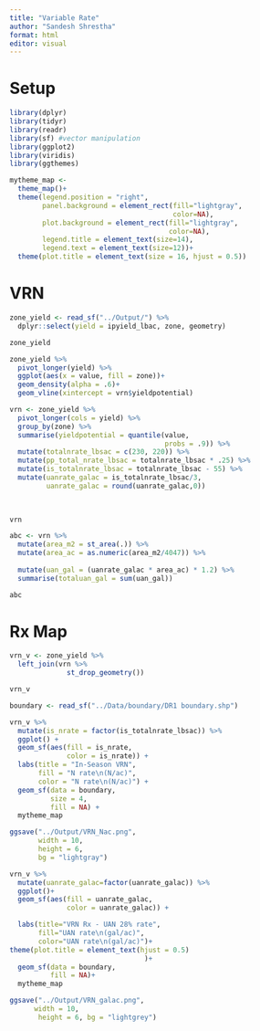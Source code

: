 ```yaml
---
title: "Variable Rate"
author: "Sandesh Shrestha"
format: html
editor: visual
---
```


# Setup
```r
library(dplyr)
library(tidyr)
library(readr)
library(sf) #vector manipulation
library(ggplot2)
library(viridis)
library(ggthemes)
```

```r
mytheme_map <- 
  theme_map()+
  theme(legend.position = "right",
        panel.background = element_rect(fill="lightgray",
                                        color=NA),
        plot.background = element_rect(fill="lightgray",
                                       color=NA),
        legend.title = element_text(size=14),
        legend.text = element_text(size=12))+
  theme(plot.title = element_text(size = 16, hjust = 0.5))

```

# VRN
```r
zone_yield <- read_sf("../Output/") %>% 
  dplyr::select(yield = ipyield_lbac, zone, geometry)

zone_yield
```
```r
zone_yield %>%
  pivot_longer(yield) %>%
  ggplot(aes(x = value, fill = zone))+
  geom_density(alpha = .6)+
  geom_vline(xintercept = vrn$yieldpotential)
```


```r
vrn <- zone_yield %>% 
  pivot_longer(cols = yield) %>% 
  group_by(zone) %>% 
  summarise(yieldpotential = quantile(value,
                                      probs = .9)) %>% 
  mutate(totalnrate_lbsac = c(230, 220)) %>% 
  mutate(pp_total_nrate_lbsac = totalnrate_lbsac * .25) %>% 
  mutate(is_totalnrate_lbsac = totalnrate_lbsac - 55) %>% 
  mutate(uanrate_galac = is_totalnrate_lbsac/3,
         uanrate_galac = round(uanrate_galac,0))
    
  

vrn
```
```r
abc <- vrn %>% 
  mutate(area_m2 = st_area(.)) %>% 
  mutate(area_ac = as.numeric(area_m2/4047)) %>% 
  
  mutate(uan_gal = (uanrate_galac * area_ac) * 1.2) %>% 
  summarise(totaluan_gal = sum(uan_gal))

abc
```
# Rx Map
```r
vrn_v <- zone_yield %>% 
  left_join(vrn %>% 
              st_drop_geometry())

vrn_v
```
```r
boundary <- read_sf("../Data/boundary/DR1 boundary.shp")
```

```r
vrn_v %>% 
  mutate(is_nrate = factor(is_totalnrate_lbsac)) %>% 
  ggplot() +
  geom_sf(aes(fill = is_nrate,
              color = is_nrate)) +
  labs(title = "In-Season VRN",
       fill = "N rate\n(N/ac)",
       color = "N rate\n(N/ac)") +
  geom_sf(data = boundary,
          size = 4,
          fill = NA) +
  mytheme_map

ggsave("../Output/VRN_Nac.png",
       width = 10,
       height = 6,
       bg = "lightgray")
```




```r
vrn_v %>%
  mutate(uanrate_galac=factor(uanrate_galac)) %>%
  ggplot()+
  geom_sf(aes(fill = uanrate_galac,
              color = uanrate_galac)) +

  labs(title="VRN Rx - UAN 28% rate",
       fill="UAN rate\n(gal/ac)",
       color="UAN rate\n(gal/ac)")+
theme(plot.title = element_text(hjust = 0.5)
                                 )+
  geom_sf(data = boundary,
          fill = NA)+
  mytheme_map

ggsave("../Output/VRN_galac.png",
      width = 10, 
       height = 6, bg = "lightgrey")
```





